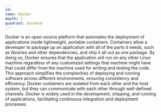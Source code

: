 ```yaml
---
id:
name: Docker
depth: 1
quadrant: backend
---
```


Docker is an open-source platform that automates the deployment of applications inside lightweight, portable containers.
Containers allow a developer to package up an application with all of the parts it needs, such as libraries and other dependencies, and ship it all out as one package.
By doing so, Docker ensures that the application will run on any other Linux machine regardless of any customized settings that machine might have that could differ from the machine used for writing and testing the code.
This approach simplifies the complexities of deploying and running software across different environments, ensuring consistency and efficiency.
Docker containers are isolated from each other and the host system, but they can communicate with each other through well-defined channels.
Docker is widely used in the development, shipping, and running of applications, facilitating continuous integration and deployment processes.
